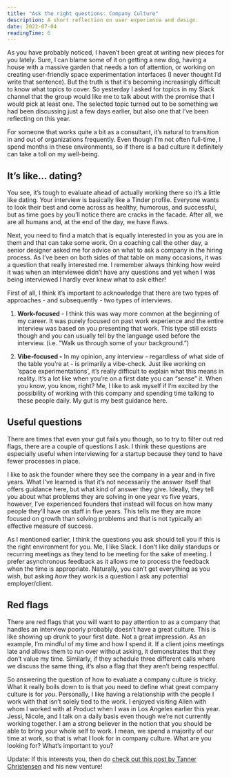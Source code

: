 ```yaml
---
title: "Ask the right questions: Company Culture"
description: A short reflection on user experience and design.
date: 2022-07-04
readingTime: 6
---
```


As you have probably noticed, I haven’t been great at writing new pieces for you lately. Sure, I can blame some of it on getting a new dog, having a house with a massive garden that needs a ton of attention, or working on creating user-friendly space experimentation interfaces (I never thought I’d write that sentence). But the truth is that it’s becoming increasingly difficult to know what topics to cover. So yesterday I asked for topics in my Slack channel that the group would like me to talk about with the promise that I would pick at least one. The selected topic turned out to be something we had been discussing just a few days earlier, but also one that I’ve been reflecting on this year.

For someone that works quite a bit as a consultant, it’s natural to transition in and out of organizations frequently. Even though I’m not often full-time, I spend months in these environments, so if there is a bad culture it definitely can take a toll on my well-being.

## It’s like… dating?

You see, it’s tough to evaluate ahead of actually working there so it’s a little like dating. Your interview is basically like a Tinder profile. Everyone wants to look their best and come across as healthy, humorous, and successful, but as time goes by you’ll notice there are cracks in the facade. After all, we are all humans and, at the end of the day, we have flaws.

Next, you need to find a match that is equally interested in you as you are in them and that can take some work. On a coaching call the other day, a senior designer asked me for advice on what to ask a company in the hiring process. As I’ve been on both sides of that table on many occasions, it was a question that really interested me. I remember always thinking how weird it was when an interviewee didn’t have any questions and yet when I was being interviewed I hardly ever knew what to ask either!

First of all, I think it’s important to acknowledge that there are two types of approaches - and subsequently - two types of interviews.

1. **Work-focused** - I think this was way more common at the beginning of my career. It was purely focused on past work experience and the entire interview was based on you presenting that work. This type still exists though and you can usually tell by the language used before the interview. (i.e. ”Walk us through some of your background.”)

2. **Vibe-focused -** In my opinion, any interview - regardless of what side of the table you’re at - is primarily a vibe-check. Just like working on ‘space experimentations’, it’s really difficult to explain what this means in reality. It’s a lot like when you’re on a first date you can “sense” it. When you know, you know, right? Me, I like to ask myself if I’m excited by the possibility of working with this company and spending time talking to these people daily. My gut is my best guidance here.

## Useful questions

There are times that even your gut fails you though, so to try to filter out red flags, there are a couple of questions I ask. I think these questions are especially useful when interviewing for a startup because they tend to have fewer processes in place.

I like to ask the founder where they see the company in a year and in five years. What I’ve learned is that it’s not necessarily the answer itself that offers guidance here, but what kind of answer they give. Ideally, they tell you about what problems they are solving in one year vs five years, however, I’ve experienced founders that instead will focus on how many people they’ll have on staff in five years. This tells me they are more focused on growth than solving problems and that is not typically an effective measure of success.

As I mentioned earlier, I think the questions you ask should tell you if this is the right environment for you. Me, I like Slack. I don’t like daily standups or recurring meetings as they tend to be meeting for the sake of meeting. I prefer asynchronous feedback as it allows me to process the feedback when the time is appropriate. Naturally, you can’t get everything as you wish, but asking *how* they work is a question I ask any potential employer/client.

## Red flags

There are red flags that you will want to pay attention to as a company that handles an interview poorly probably doesn’t have a great culture. This is like showing up drunk to your first date. Not a great impression. As an example, I’m mindful of my time and how I spend it. If a client joins meetings late and allows them to run over without asking, it demonstrates that they don’t value my time. Similarly, if they schedule three different calls where we discuss the same thing, it’s also a flag that they aren’t being respectful.

So answering the question of how to evaluate a company culture is tricky. What it really boils down to is that *you* need to define what great company culture is for *you*. Personally, I like having a relationship with the people I work with that isn’t solely tied to the work. I enjoyed visiting Allen with whom I worked with at Product when I was in Los Angeles earlier this year. Jessi, Nicole, and I talk on a daily basis even though we’re not currently working together. I am a strong believer in the notion that you should be able to bring your whole self to work. I mean, we spend a majority of our time at work, so that is what I look for in company culture. What are you looking for? What’s important to you?

Update: If this interests you, then do <a href="https://www.linkedin.com/posts/tannerchristensen_design-designers-interviewing-activity-6948646350062288896-PwV8?utm_source=linkedin_share&utm_medium=member_desktop_web">check out this post by Tanner Christensen</a> and his new venture!